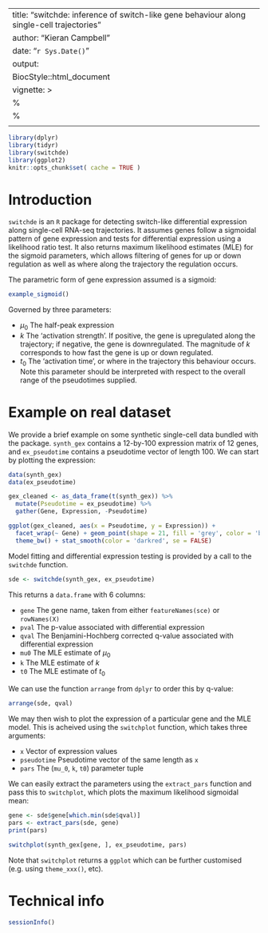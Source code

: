 
---
title: "switchde: inference of switch-like gene behaviour along single-cell trajectories"
author: "Kieran Campbell"
date: "`r Sys.Date()`"
output: 
  BiocStyle::html_document 
vignette: >
  %\VignetteIndexEntry{An overview of the switchde package}
  %\VignetteEngine{knitr::rmarkdown}
  \usepackage[utf8]{inputenc}
---

```r
library(dplyr)
library(tidyr)
library(switchde)
library(ggplot2)
knitr::opts_chunk$set( cache = TRUE )
```

  
# Introduction

`switchde` is an `R` package for detecting switch-like differential expression along single-cell RNA-seq trajectories. It assumes genes follow a sigmoidal pattern of gene expression and tests for differential expression using a likelihood ratio test. It also returns maximum likelihood estimates (MLE) for the sigmoid parameters, which allows filtering of genes for up or down regulation as well as where along the trajectory the regulation occurs.

The parametric form of gene expression assumed is a sigmoid:

```r
example_sigmoid()
```

Governed by three parameters:

* $\mu_0$ The half-peak expression
* $k$ The 'activation strength'. If positive, the gene is upregulated along the trajectory; if negative, the gene is downregulated. The magnitude of $k$ corresponds to how fast the gene is up or down regulated.
* $t_0$ The 'activation time', or where in the trajectory this behaviour occurs. Note this parameter should be interpreted with respect to the overall range of the pseudotimes supplied.



# Example on real dataset

We provide a brief example on some synthetic single-cell data bundled with the package. `synth_gex` contains a 12-by-100 expression matrix of 12 genes, and `ex_pseudotime` contains a pseudotime vector of length 100. We can start by plotting the expression:

```r
data(synth_gex)
data(ex_pseudotime)

gex_cleaned <- as_data_frame(t(synth_gex)) %>% 
  mutate(Pseudotime = ex_pseudotime) %>% 
  gather(Gene, Expression, -Pseudotime)

ggplot(gex_cleaned, aes(x = Pseudotime, y = Expression)) +
  facet_wrap(~ Gene) + geom_point(shape = 21, fill = 'grey', color = 'black') +
  theme_bw() + stat_smooth(color = 'darkred', se = FALSE)
```


Model fitting and differential expression testing is provided by a call to the `switchde` function.

```r
sde <- switchde(synth_gex, ex_pseudotime)
```

This returns a `data.frame` with 6 columns:

* `gene` The gene name, taken from either `featureNames(sce)` or `rowNames(X)`
* `pval` The p-value associated with differential expression
* `qval` The Benjamini-Hochberg corrected q-value associated with differential expression
* `mu0` The MLE estimate of $\mu_0$
* `k` The MLE estimate of $k$
* `t0` The MLE estimate of $t_0$

We can use the function `arrange` from `dplyr` to order this by q-value:

```r
arrange(sde, qval)
```

We may then wish to plot the expression of a particular gene and the MLE model. This is acheived using the `switchplot` function, which takes three arguments:

* `x` Vector of expression values
* `pseudotime` Pseudotime vector of the same length as `x`
* `pars` The (`mu_0`, `k`, `t0`) parameter tuple

We can easily extract the parameters using the `extract_pars` function and pass this to `switchplot`, which plots the maximum likelihood sigmoidal mean:

```r
gene <- sde$gene[which.min(sde$qval)]
pars <- extract_pars(sde, gene)
print(pars)

switchplot(synth_gex[gene, ], ex_pseudotime, pars)
```

Note that `switchplot` returns a `ggplot` which can be further customised (e.g. using `theme_xxx()`, etc).


# Technical info

```r
sessionInfo()
```


